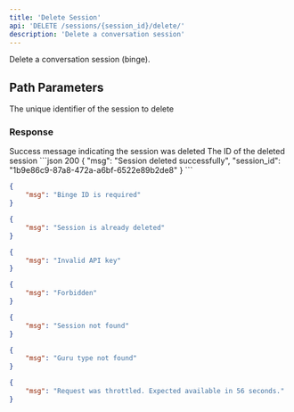 ```yaml
---
title: 'Delete Session'
api: 'DELETE /sessions/{session_id}/delete/'
description: 'Delete a conversation session'
---
```


Delete a conversation session (binge).

## Path Parameters

<ParamField path="session_id" type="string" required>
  The unique identifier of the session to delete
</ParamField>

### Response

<ResponseField name="msg" type="string">
  Success message indicating the session was deleted
</ResponseField>

<ResponseField name="session_id" type="string">
  The ID of the deleted session
</ResponseField>

<ResponseExample>
```json 200
{
    "msg": "Session deleted successfully",
    "session_id": "1b9e86c9-87a8-472a-a6bf-6522e89b2de8"
}
```

```json 400
{
    "msg": "Binge ID is required"
}
```

```json 400
{
    "msg": "Session is already deleted"
}
```

```json 401
{
    "msg": "Invalid API key"
}
```

```json 403
{
    "msg": "Forbidden"
}
```

```json 404
{
    "msg": "Session not found"
}
```

```json 404
{
    "msg": "Guru type not found"
}
```

```json 429
{
    "msg": "Request was throttled. Expected available in 56 seconds."
}
```
</ResponseExample>
